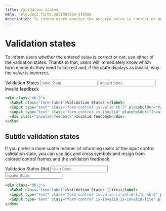```yaml
---
title: Validation states
menu: help.docs.forms.validation-states
description: To inform users whether the entered value is correct or not, use either of the validation states. Thanks to that, users will immediately know which form elements they need to correct and, if the state displays as invalid, why the value is incorrect.
---
```


# Validation states

To inform users whether the entered value is correct or not, use either of the validation states. Thanks to that, users will immediately know which form elements they need to correct and, if the state displays as invalid, why the value is incorrect.

<example>
<div class="mb-3">
  <label class="form-label">Validation States </label>
  <input type="text" class="form-control is-valid mb-2" placeholder="Valid State.." />
  <input type="text" class="form-control is-invalid" placeholder="Invalid State.." />
  <div class="invalid-feedback">Invalid feedback</div>
</div>
</example>

~~~html
<div class="mb-3">
  <label class="form-label">Validation States </label>
  <input type="text" class="form-control is-valid mb-2" placeholder="Valid State.." />
  <input type="text" class="form-control is-invalid" placeholder="Invalid State.." />
  <div class="invalid-feedback">Invalid feedback</div>
</div>
~~~


## Subtle validation states

If you prefer a more subtle manner of informing users of the input control validation state, you can use tick and cross symbols and resign from colored control frames and the validation feedback.

<example>
<div class="mb-3">
  <label class="form-label">Validation States (lite)</label>
  <input type="text" class="form-control is-valid is-valid-lite mb-2" placeholder="Valid State.." />
  <input type="text" class="form-control is-invalid is-invalid-lite" placeholder="Invalid State.." />
</div>
</example>

~~~html
<div class="mb-3">
  <label class="form-label">Validation States (lite)</label>
  <input type="text" class="form-control is-valid is-valid-lite mb-2" placeholder="Valid State.." />
  <input type="text" class="form-control is-invalid is-invalid-lite" placeholder="Invalid State.." />
</div>
~~~